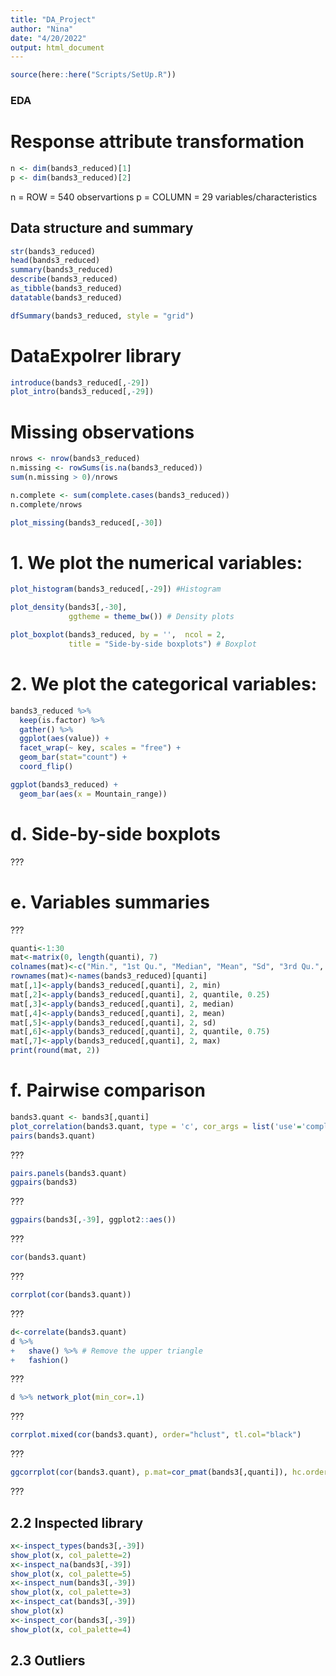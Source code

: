```yaml
---
title: "DA_Project"
author: "Nina"
date: "4/20/2022"
output: html_document
---
```


```r
source(here::here("Scripts/SetUp.R"))
```

### EDA


# Response attribute transformation
 
```r
n <- dim(bands3_reduced)[1]
p <- dim(bands3_reduced)[2]
```
n = ROW = 540 observartions 
p = COLUMN = 29 variables/characteristics

## Data structure and summary
 
```r
str(bands3_reduced)
head(bands3_reduced)
summary(bands3_reduced)
describe(bands3_reduced)
as_tibble(bands3_reduced)
datatable(bands3_reduced)
```

```r
dfSummary(bands3_reduced, style = "grid")
```

# DataExpolrer library

```r
introduce(bands3_reduced[,-29])
plot_intro(bands3_reduced[,-29])
```

# Missing observations
```r
nrows <- nrow(bands3_reduced)
n.missing <- rowSums(is.na(bands3_reduced))
sum(n.missing > 0)/nrows
```

```r
n.complete <- sum(complete.cases(bands3_reduced))
n.complete/nrows
```

```r
plot_missing(bands3_reduced[,-30])
```

# 1. We plot the numerical variables: 
```r
plot_histogram(bands3_reduced[,-29]) #Histogram

plot_density(bands3[,-30],
             ggtheme = theme_bw()) # Density plots

plot_boxplot(bands3_reduced, by = '',  ncol = 2,
             title = "Side-by-side boxplots") # Boxplot
```

# 2. We plot the categorical variables: 
```r
bands3_reduced %>%
  keep(is.factor) %>%
  gather() %>%
  ggplot(aes(value)) +
  facet_wrap(~ key, scales = "free") +
  geom_bar(stat="count") +
  coord_flip()
```

```r
ggplot(bands3_reduced) +
  geom_bar(aes(x = Mountain_range))
```
























# d. Side-by-side boxplots
???

# e. Variables summaries 
???
```r
quanti<-1:30
mat<-matrix(0, length(quanti), 7)
colnames(mat)<-c("Min.", "1st Qu.", "Median", "Mean", "Sd", "3rd Qu.", "Max.")
rownames(mat)<-names(bands3_reduced)[quanti]
mat[,1]<-apply(bands3_reduced[,quanti], 2, min)
mat[,2]<-apply(bands3_reduced[,quanti], 2, quantile, 0.25)
mat[,3]<-apply(bands3_reduced[,quanti], 2, median)
mat[,4]<-apply(bands3_reduced[,quanti], 2, mean)
mat[,5]<-apply(bands3_reduced[,quanti], 2, sd)
mat[,6]<-apply(bands3_reduced[,quanti], 2, quantile, 0.75)
mat[,7]<-apply(bands3_reduced[,quanti], 2, max)
print(round(mat, 2))
```

# f. Pairwise comparison
```r
bands3.quant <- bands3[,quanti]
plot_correlation(bands3.quant, type = 'c', cor_args = list('use'='complete.obs'))
pairs(bands3.quant)
```
???
```r
pairs.panels(bands3.quant)
ggpairs(bands3)
```
???
```r
ggpairs(bands3[,-39], ggplot2::aes())
```
???
```r
cor(bands3.quant)
```
???
```r
corrplot(cor(bands3.quant))
```
???
```r
d<-correlate(bands3.quant)         
d %>%
+   shave() %>% # Remove the upper triangle
+   fashion()
```
???
```r
d %>% network_plot(min_cor=.1)
```
???
```r
corrplot.mixed(cor(bands3.quant), order="hclust", tl.col="black")
```
???
```r
ggcorrplot(cor(bands3.quant), p.mat=cor_pmat(bands3[,quanti]), hc.order=TRUE, type='lower')
```
???

## 2.2 Inspected library

```r
x<-inspect_types(bands3[,-39])
show_plot(x, col_palette=2)
x<-inspect_na(bands3[,-39])
show_plot(x, col_palette=5)
x<-inspect_num(bands3[,-39])
show_plot(x, col_palette=3)
x<-inspect_cat(bands3[,-39]) 
show_plot(x)
x<-inspect_cor(bands3[,-39])
show_plot(x, col_palette=4)
```

## 2.3 Outliers
 







